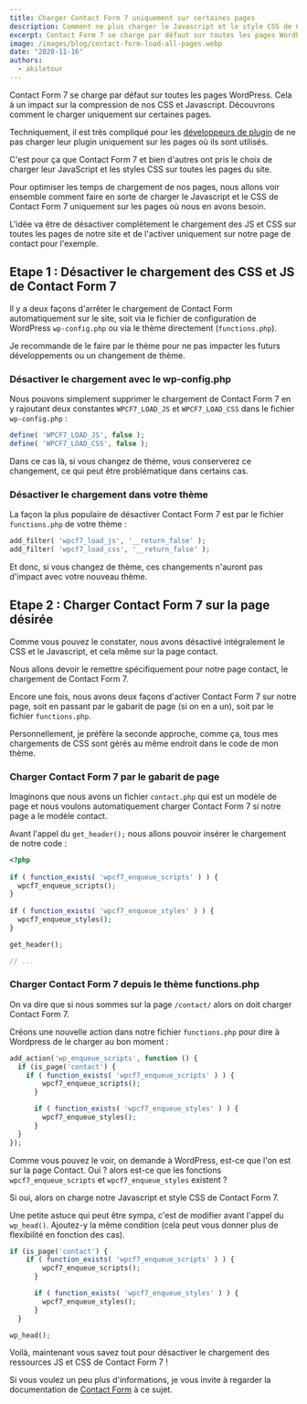 ```yaml
---
title: Charger Contact Form 7 uniquement sur certaines pages
description: Comment ne plus charger le Javascript et le style CSS de Contact Form 7 sur toutes les pages WordPress mais uniquement sur certaines
excerpt: Contact Form 7 se charge par défaut sur toutes les pages WordPress. Cela à un impact sur la compression de nos CSS et Javascript. Découvrons comment le charger uniquement sur certaines pages.
image: /images/blog/contact-form-load-all-pages.webp
date: "2020-11-16"
authors:
  - akiletour
---
```


<Callout>Contact Form 7 se charge par défaut sur toutes les pages WordPress. Cela à un impact sur la compression de nos CSS et Javascript. Découvrons comment le charger uniquement sur certaines pages.</Callout>

Techniquement, il est très compliqué pour les [développeurs de plugin](/backend.inrage.fr/prestations/creation-site-web/site-wordpress/) de ne pas charger leur plugin uniquement sur les pages où ils sont utilisés.

C'est pour ça que Contact Form 7 et bien d'autres ont pris le choix de charger leur JavaScript et les styles CSS sur toutes les pages du site.

Pour optimiser les temps de chargement de nos pages, nous allons voir ensemble comment faire en sorte de charger le Javascript et le CSS de Contact Form 7 uniquement sur les pages où nous en avons besoin.

L'idée va être de désactiver complètement le chargement des JS et CSS sur toutes les pages de notre site et de l'activer uniquement sur notre page de contact pour l'exemple.

## Etape 1 : Désactiver le chargement des CSS et JS de Contact Form 7

Il y a deux façons d'arrêter le chargement de Contact Form automatiquement sur le site, soit via le fichier de configuration de WordPress `wp-config.php` ou via le thème directement (`functions.php`).

Je recommande de le faire par le thème pour ne pas impacter les futurs développements ou un changement de thème.

### Désactiver le chargement avec le wp-config.php

Nous pouvons simplement supprimer le chargement de Contact Form 7 en y rajoutant deux constantes `WPCF7_LOAD_JS` et `WPCF7_LOAD_CSS` dans le fichier `wp-config.php` : 

```php
define( 'WPCF7_LOAD_JS', false );
define( 'WPCF7_LOAD_CSS', false );
```

Dans ce cas là, si vous changez de thème, vous conserverez ce changement, ce qui peut être problématique dans certains cas.

### Désactiver le chargement dans votre thème

La façon la plus populaire de désactiver Contact Form 7 est par le fichier `functions.php` de votre thème :

```php
add_filter( 'wpcf7_load_js', '__return_false' );
add_filter( 'wpcf7_load_css', '__return_false' );
```

Et donc, si vous changez de thème, ces changements n'auront pas d'impact avec votre nouveau thème.

## Etape 2 : Charger Contact Form 7 sur la page désirée

Comme vous pouvez le constater, nous avons désactivé intégralement le CSS et le Javascript, et cela même sur la page contact. 

Nous allons devoir le remettre spécifiquement pour notre page contact, le chargement de Contact Form 7.

Encore une fois, nous avons deux façons d'activer Contact Form 7 sur notre page, soit en passant par le gabarit de page (si on en a un), soit par le fichier `functions.php`.

Personnellement, je préfère la seconde approche, comme ça, tous mes chargements de CSS sont gérés au même endroit dans le code de mon thème.

### Charger Contact Form 7 par le gabarit de page

Imaginons que nous avons un fichier `contact.php` qui est un modèle de page et nous voulons automatiquement charger Contact Form 7 si notre page a le modèle contact.

Avant l'appel du `get_header();` nous allons pouvoir insérer le chargement de notre code :

```php
<?php
 
if ( function_exists( 'wpcf7_enqueue_scripts' ) ) {
  wpcf7_enqueue_scripts();
}
 
if ( function_exists( 'wpcf7_enqueue_styles' ) ) {
  wpcf7_enqueue_styles();
}

get_header();

// ...
```

### Charger Contact Form 7 depuis le thème functions.php

On va dire que si nous sommes sur la page `/contact/` alors on doit charger Contact Form 7.

Créons une nouvelle action dans notre fichier `functions.php` pour dire à Wordpress de le charger au bon moment :

```php
add_action('wp_enqueue_scripts', function () {
  if (is_page('contact') {
    if ( function_exists( 'wpcf7_enqueue_scripts' ) ) {
        wpcf7_enqueue_scripts();
      }

      if ( function_exists( 'wpcf7_enqueue_styles' ) ) {
        wpcf7_enqueue_styles();
      }
  }
});
```

Comme vous pouvez le voir, on demande à WordPress, est-ce que l'on est sur la page Contact. Oui ? alors est-ce que les fonctions `wpcf7_enqueue_scripts` et `wpcf7_enqueue_styles` existent ? 

Si oui, alors on charge notre Javascript et style CSS de Contact Form 7.

Une petite astuce qui peut être sympa, c'est de modifier avant l'appel du `wp_head()`. Ajoutez-y la même condition (cela peut vous donner plus de flexibilité en fonction des cas).

```php
if (is_page('contact') {
    if ( function_exists( 'wpcf7_enqueue_scripts' ) ) {
        wpcf7_enqueue_scripts();
      }

      if ( function_exists( 'wpcf7_enqueue_styles' ) ) {
        wpcf7_enqueue_styles();
      }
  }

wp_head();
```

Voilà, maintenant vous savez tout pour désactiver le chargement des ressources JS et CSS de Contact Form 7 ! 

Si vous voulez un peu plus d'informations, je vous invite à regarder la documentation de [Contact Form](https://contactform7.com/loading-javascript-and-stylesheet-only-when-it-is-necessary/) à ce sujet.
